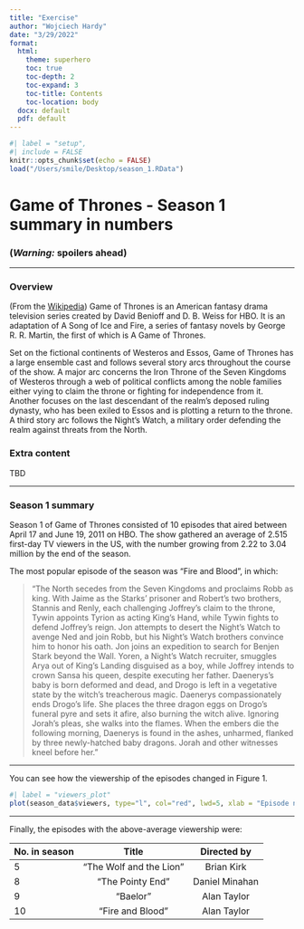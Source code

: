 ```yaml
---
title: "Exercise"
author: "Wojciech Hardy"
date: "3/29/2022"
format:
  html:
    theme: superhero
    toc: true
    toc-depth: 2
    toc-expand: 3
    toc-title: Contents
    toc-location: body
  docx: default
  pdf: default
---
```


```r
#| label = "setup",
#| include = FALSE
knitr::opts_chunk$set(echo = FALSE)
load("/Users/smile/Desktop/season_1.RData")
```

# Game of Thrones - Season 1 summary in numbers

### __(*Warning:* spoilers ahead)__

***

::: {.panel-tabset}

### Overview

(From the [Wikipedia](https://en.wikipedia.org/wiki/Game_of_Thrones#Premise)) Game of Thrones is an American fantasy drama television series created by David Benioff and D. B. Weiss for HBO. It is an adaptation of A Song of Ice and Fire, a series of fantasy novels by George R. R. Martin, the first of which is A Game of Thrones.

Set on the fictional continents of Westeros and Essos, Game of Thrones has a large ensemble cast and follows several story arcs throughout the course of the show. A major arc concerns the Iron Throne of the Seven Kingdoms of Westeros through a web of political conflicts among the noble families either vying to claim the throne or fighting for independence from it. Another focuses on the last descendant of the realm's deposed ruling dynasty, who has been exiled to Essos and is plotting a return to the throne. A third story arc follows the Night's Watch, a military order defending the realm against threats from the North.

### Extra content

TBD

:::

***

### Season 1 summary

Season 1 of Game of Thrones consisted of 10 episodes that aired between April 17 and June 19, 2011 on HBO. The show gathered an average of 2.515 first-day TV viewers in the US, with the number growing from 2.22 to 3.04 million by the end of the season.

The most popular episode of the season was "Fire and Blood", in which:

> "The North secedes from the Seven Kingdoms and proclaims Robb as king. With Jaime as the Starks' prisoner and Robert's two brothers, Stannis and Renly, each challenging Joffrey's claim to the throne, Tywin appoints Tyrion as acting King's Hand, while Tywin fights to defend Joffrey's reign. Jon attempts to desert the Night's Watch to avenge Ned and join Robb, but his Night's Watch brothers convince him to honor his oath. Jon joins an expedition to search for Benjen Stark beyond the Wall. Yoren, a Night's Watch recruiter, smuggles Arya out of King's Landing disguised as a boy, while Joffrey intends to crown Sansa his queen, despite executing her father. Daenerys's baby is born deformed and dead, and Drogo is left in a vegetative state by the witch's treacherous magic. Daenerys compassionately ends Drogo's life. She places the three dragon eggs on Drogo's funeral pyre and sets it afire, also burning the witch alive. Ignoring Jorah's pleas, she walks into the flames. When the embers die the following morning, Daenerys is found in the ashes, unharmed, flanked by three newly-hatched baby dragons. Jorah and other witnesses kneel before her."

***

You can see how the viewership of the episodes changed in Figure 1.

```r
#| label = "viewers_plot"
plot(season_data$viewers, type="l", col="red", lwd=5, xlab = "Episode number", ylab = "1st day TV viewers in the US (millions)")
```

***

Finally, the episodes with the above-average viewership were:

| No. in season | Title  | Directed by  |
|:------        |:-----: |:------:      |
| 5             | "The Wolf and the Lion"  | Brian Kirk      |
| 8             | "The Pointy End" | Daniel Minahan      |
| 9             | "Baelor" | Alan Taylor      |
| 10            | "Fire and Blood" | Alan Taylor      |

